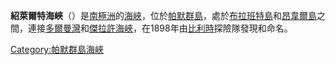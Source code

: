 {{coord|64|30|S|62|50|W|display=title}}

'''紹萊爾特海峽'''（{{lang-en|Schollaert Channel}}）是[[南極洲|南極洲]]的[[海峽|海峽]]，位於[[帕默群島|帕默群島]]，處於[[布拉班特島|布拉班特島]]和[[昂韋爾島|昂韋爾島]]之間，連接[[多爾曼灣|多爾曼灣]]和[[傑拉許海峽|傑拉許海峽]]，在1898年由[[比利時|比利時]]探險隊發現和命名。

{{DEFAULTSORT:Schollaert Channel}}
[[Category:帕默群島海峽|Category:帕默群島海峽]]


{{PalmerArchipelago-geo-stub}}